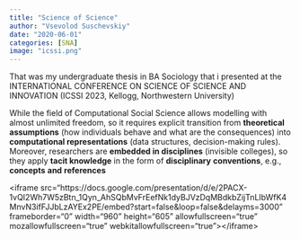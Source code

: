```yaml
---
title: "Science of Science"
author: "Vsevolod Suschevskiy"
date: "2020-06-01"
categories: [SNA]
image: "icssi.png"
---
```


That was my undergraduate thesis in BA Sociology that i presented at the INTERNATIONAL CONFERENCE ON SCIENCE OF SCIENCE AND INNOVATION (ICSSI 2023, Kellogg, Northwestern University)

While the field of Computational Social Science allows modelling with almost unlimited freedom, so it requires explicit transition from **theoretical assumptions** (how individuals behave and what are the consequences) into **computational representations** (data structures, decision-making rules). Moreover, researchers are **embedded in disciplines** (invisible colleges), so they apply **tacit knowledge** in the form of **disciplinary** **conventions**, e.g., **concepts** **and** **references**

::: {div}
\<iframe src="https://docs.google.com/presentation/d/e/2PACX-1vQI2Wh7W5zBtn_1Qyn_AhSQbMvFrEefNk1dyBJVzDqMBdkbZijTnLIbWfK4MnvN3ifFJJbLzAYEx2PE/embed?start=false&loop=false&delayms=3000" frameborder="0" width="960" height="605" allowfullscreen="true" mozallowfullscreen="true" webkitallowfullscreen="true"\>\</iframe\>
:::
